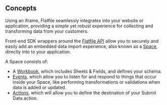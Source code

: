 ## Concepts

Using an iframe, Flatfile seamlessly integrates into your website or application, providing a simple yet robust experience for collecting and transforming data from your customers.

Front-end SDK wrappers around the [Flatfile API](https://reference.flatfile.com/docs/api/) allow you to securely and easily add an embedded data import experience, also known as a [Space](/concepts/spaces), directly into to your application.

A Space consists of:

- A [Workbook](../../concepts/workbooks), which includes Sheets & Fields, and defines your schema.
- [Events](../../concepts/events), which allow you to listen for and respond to things that occur inside your Space, like performing transformations or validations when data is added or updated.
- [Actions](../../concepts/actions), which will allow you to define the destination of your Submit Data action.
